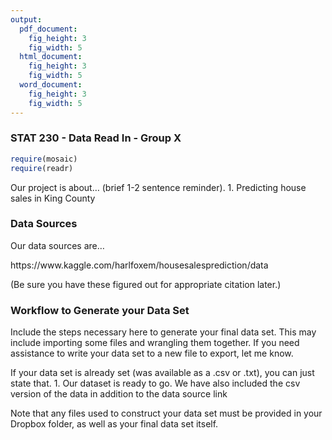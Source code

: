 ```yaml
---
output:
  pdf_document:
    fig_height: 3
    fig_width: 5
  html_document:
    fig_height: 3
    fig_width: 5
  word_document:
    fig_height: 3
    fig_width: 5
---
```

### STAT 230 - Data Read In - Group X

```r
require(mosaic)
require(readr)
```

Our project is about...
(brief 1-2 sentence reminder).
1. Predicting house sales in King County 

### Data Sources

Our data sources are...

https://www.kaggle.com/harlfoxem/housesalesprediction/data

(Be sure you have these figured out for appropriate citation later.)

### Workflow to Generate your Data Set

Include the steps necessary here to generate your final data set. This may include importing some files and wrangling them together. If you need assistance to write your data set to a new file to export, let me know. 

If your data set is already set (was available as a .csv or .txt), you can just state that. 
1. Our dataset is ready to go. We have also included the csv version of the data in addition to the data source link

Note that any files used to construct your data set must be provided in your Dropbox folder, as well as your final data set itself.